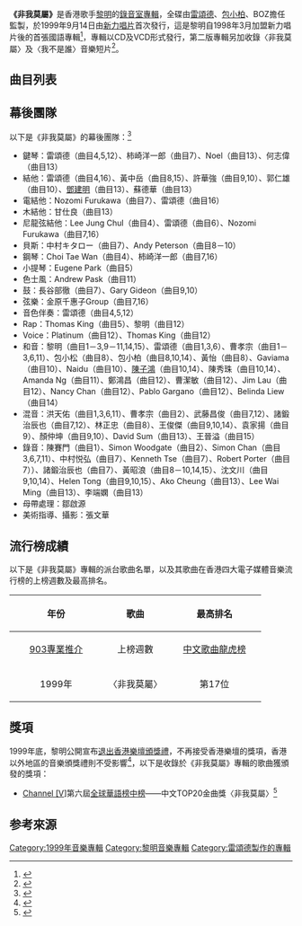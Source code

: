 {{Infobox album
| name       = 非我莫屬
| original_name  = 
| type       = 專輯
| artist     = [[黎明|黎明]]
| cover      = 黎明 非我莫屬.jpg
| alt        = 《非我莫屬》的唱片專輯封面
| released   = 1999年9月14日
| format     = 
| recorded   = 1999年
| studio     = 
| genre      = [[國語流行音樂|國語流行音樂]]
| length     = {{Duration|m=57|s=30}}
| language   = 
| label      = 新力唱片
| producer   = [[雷頌德|雷頌德]] (1-7, 11-12的音樂監製)<br>[[包小柏|包小柏]] (8-10, 14-15的音樂監製)<br>[[BOZ|BOZ]] (13的音樂監製)
| chronology = 黎明
| prev_title = [[Leon_Now|Leon Now]]
| prev_year  = 1999
| next_title = [[眼睛想旅行|眼睛想旅行]]
| next_year  = 1999
}}

'''《非我莫屬》'''是香港歌手[[黎明|黎明]]的[[錄音室專輯|錄音室專輯]]，全碟由[[雷頌德|雷頌德]]、[[包小柏|包小柏]]、BOZ擔任監製，於1999年9月14日由[[索尼音樂娛樂_(香港)|新力唱片]]首次發行，這是黎明自1998年3月加盟新力唱片後的首張國語專輯<ref>{{Cite web |url = https://i.imgur.com/cpJnP7r.jpg |title = 蘭桂芳蒲吧被影 黎明查記者證件 |author = 沈寶茜 |date = 1999-09 |publisher = 太陽報 |language = zh |accessdate = 2022-03-21|quote = 黎明加盟Sony後第一張國語大碟，會以新形像示人，並於本月十四日開記招公布詳情。|archive-url = https://web.archive.org/web/20220321123134/https://i.imgur.com/cpJnP7r.jpg|archive-date = 2022-03-21|dead-url = yes}}</ref>，專輯以CD及VCD形式發行，第二版專輯另加收錄〈非我莫屬〉及〈我不是誰〉音樂短片<ref>{{Cite book | author = 林玉鑫| title = 百歌爭嗚 成名曲、流行曲快樂大放送 | location = 北京 | publisher = 海潮出版社 | date = 2001-01 | pages = 371 | ISBN = 7801512839 |language = zh-hans}}</ref>。

==曲目列表==
{{tracklist
| headline        = CD
| total_length    = 57:30

| title1         = 非我莫屬
| music1         = [[Simon_Woodgate|Simon Woodgate]]
| lyrics1        = [[十方_(填詞人)|十方]]
| arranger1      = Simon Woodgate
| producer1      = 雷頌德
| longnote1      = 
| length1        = 3:16

| title2         = 我不是誰
| music2         = Simon Woodgate
| lyrics2        = [[林夕|林夕]]
| arranger2      = Simon Woodgate
| producer2      = 雷頌德
| longnote2      = 
| length2        = 3:34

| title3         = 客串
| music3         = [[雷頌德|雷頌德]]
| lyrics3        = 林夕
| arranger3      = 雷頌德
| producer3      = 雷頌德
| longnote3      = 
| length3        = 3:37

| title4         = 我把自己交給你
| music4         = 雷頌德
| lyrics4        = 十方
| arranger4      = 雷頌德
| producer4      = 雷頌德
| longnote4      = 歌曲〈從今開始〉國語版
| length4        = 3:52

| title5         = Sugar In The Marmalade
| music5         = 雷頌德
| lyrics5        = [[周耀輝|周耀輝]]
| arranger5      = 雷頌德
| producer5      = 雷頌德
| longnote5      = 歌曲〈Sugar In The Marmalade〉國語版
| length5        = 3:52

| title6         = 小心陌生人
| music6         = 雷頌德
| lyrics6        = 周耀輝
| arranger6      = 雷頌德
| producer6      = 雷頌德
| longnote6      = 
| length6        = 2:51

| title7         = 不怕你不愛我
| music7         = 雷頌德
| lyrics7        = 林夕
| arranger7      = 雷頌德
| producer7      = 雷頌德
| longnote7      = 歌曲〈如果可以再見你〉國語版
| length7        = 3:39

| title8         = 多久沒有
| music8         = 包小柏
| lyrics8        = 林夕
| arranger8      = [[包小松|包小松]]
| producer8      = 包小柏
| longnote8      = 
| length8        = 4:37

| title9         = 不會讓妳哭
| music9         = [[彭莒欣|彭莒欣]]
| lyrics9        = [[徐世珍|徐世珍]]
| arranger9      = [[吳慶隆|吳慶隆]]
| producer9      = 包小柏
| longnote9      = 
| length9        = 3:34

| title10        = 坐著看
| music10        = [[Makkon_Makkwarm|Makkon Makkwarm]]
| lyrics10       = [[何啟弘|何啟弘]]
| arranger10     = [[Terence_Teo|Terence Teo]]
| producer10     = 包小柏
| longnote10     = 
| length10       = 4:03

| title11        = 交換心情
| music11        = 雷頌德
| lyrics11       = 林夕
| arranger11     = 雷頌德
| producer11     = 雷頌德
| longnote11     = 
| length11       = 3:26

| title12        = Happy 2000
| music12        = 雷頌德
| lyrics12       = 周耀輝
| arranger12     = 雷頌德
| producer12     = 雷頌德
| longnote12     = 歌曲〈Happy 2000〉國語版
| length12       = 3:15

| title13        = 心在跳
| music13        = [[Choi_Sung_Wook|Choi Sung Wook]]
| lyrics13       = 林夕
| arranger13     = [[何志偉|何志偉]]
| producer13     = BOZ
| longnote13     = 歌曲〈我這樣愛你〉國語版
| length13       = 3:38

| title14        = 種類
| music14        = [[Bavornchai_Sukhsvasti|Bavornchai Sukhsvasti]]
| lyrics14       = [[于光中|-{于}-光中]]
| arranger14     = Terence Teo
| producer14     = 包小柏
| longnote14     = 
| length14       = 3:25

| title15        = 想著她
| music15        = [[方志耀|方-{志}-耀]]
| lyrics15       = [[祝驪雯|祝驪雯]]
| arranger15     = [[洪敬堯|洪敬堯]]
| producer15     = 包小柏
| longnote15     = 
| length15       = 5:02

| title16        = Love Theme
| music16        = 雷頌德
| lyrics16       = 
| arranger16     = 雷頌德
| producer16     = 
| note16         = 純音樂
| longnote16     = 
| length16       = 1:49
}}

{{Tracklist
| headline = VCD
| extra_column = 導演
| title1 = Sugar In The Marmalade
| note1 = 音樂短片
| extra1 = 
| longnote1  = 
| title2 = 我把自己交給你
| note2 = 音樂短片
| extra2 = 
| longnote2  = 
| title3 = 心在跳
| note3 = 音樂短片
| extra3 = 張文幹
| longnote3  = 
| title4 = Happy 2000
| note4 = 音樂短片
| extra4 = 
| longnote4  = 
| title5 = 不怕你不愛我
| note5 = 音樂短片
| extra5 = 
| longnote5  = 
| title6 = 非我莫屬
| note6 = 音樂短片
| extra6 = 
| longnote6  = 只收錄在第二版
| title7 = 我不是誰
| note7 = 音樂短片
| extra7 = 
| longnote7  = 只收錄在第二版
}}

==幕後團隊==
以下是《非我莫屬》的幕後團隊：<ref>{{Cite web |url = https://www.discogs.com/Leon-%E9%9D%9E%E6%88%91%E8%8E%AB%E5%B1%AC/release/13254496 |title = Leon－非我莫屬|date = 1999-09-14 |publisher = Discogs |language = en|accessdate =2020-10-13|archive-url = https://web.archive.org/web/20190428175517/https://www.discogs.com/Leon-%E9%9D%9E%E6%88%91%E8%8E%AB%E5%B1%AC/release/13254496|archive-date = 2019-04-28|dead-url = no}}</ref>
*鍵琴：雷頌德（曲目4,5,12）、柿崎洋一郎（曲目7）、Noel（曲目13）、何志偉（曲目13）
*結他：雷頌德（曲目4,16）、黃中岳（曲目8,15）、許華強（曲目9,10）、郭仁雄（曲目10）、[[鄧建明|鄧建明]]（曲目13）、蘇德華（曲目13）
*電結他：Nozomi Furukawa（曲目7）、雷頌德（曲目16）
*木結他：甘仕良（曲目13）
*尼龍弦結他：Lee Jung Chul（曲目4）、雷頌德（曲目6）、Nozomi Furukawa（曲目7,16）
*貝斯：中村キタロー（曲目7）、Andy Peterson（曲目8－10）
*鋼琴：Choi Tae Wan（曲目4）、柿崎洋一郎（曲目7,16）
*小提琴：Eugene Park（曲目5）
*色士風：Andrew Pask（曲目11）
*鼓：長谷部徹（曲目7）、Gary Gideon（曲目9,10）
*弦樂：金原千惠子Group（曲目7,16）
*音色伴奏：雷頌德（曲目4,5,12）
*Rap：Thomas King（曲目5）、黎明（曲目12）
*Voice：Platinum（曲目12）、Thomas King（曲目12）
*和音：黎明（曲目1－3,9－11,14,15）、雷頌德（曲目1,3,6）、曹孝宗（曲目1－3,6,11）、包小松（曲目8）、包小柏（曲目8,10,14）、黃怡（曲目8）、Gaviama（曲目10）、Naidu（曲目10）、[[陳子鴻|陳子鴻]]（曲目10,14）、陳秀珠（曲目10,14）、Amanda Ng（曲目11）、鄭鴻昌（曲目12）、曹潔敏（曲目12）、Jim Lau（曲目12）、Nancy Chan（曲目12）、Pablo Gargano（曲目12）、Belinda Liew（曲目14）
*混音：洪天佑（曲目1,3,6,11）、曹孝宗（曲目2）、武藤昌俊（曲目7,12）、諸鍛治辰也（曲目7,12）、林正忠（曲目8）、王俊傑（曲目9,10,14）、袁家揚（曲目9）、顏仲坤（曲目9,10）、David Sum（曲目13）、王晉溢（曲目15）
*錄音：陳賽門（曲目1）、Simon Woodgate（曲目2）、Simon Chan（曲目3,6,7,11）、中村悦弘（曲目7）、Kenneth Tse（曲目7）、Robert Porter（曲目7））、諸鍛治辰也（曲目7）、黃昭浪（曲目8－10,14,15）、沈文川（曲目9,10,14）、Helen Tong（曲目9,10,15）、Ako Cheung（曲目13）、Lee Wai Ming（曲目13）、李端嫻（曲目13）
*母帶處理：鄒啟源
*美術指導、攝影：張文華

==流行榜成績==
以下是《非我莫屬》專輯的派台歌曲名單，以及其歌曲在香港四大電子媒體音樂流行榜的上榜週數及最高排名。
{| class="wikitable"
!align="center" rowspan="2" | 年份
!align="center" rowspan="2" | 歌曲
!align="center" colspan="8" | 最高排名
|-
!width="150"|[[903專業推介|903專業推介]] !! width="100"|上榜週數 !! width="150"|[[中文歌曲龍虎榜|中文歌曲龍虎榜]]!! width="100"|上榜週數 !! width="150"|新城電台勁爆本地榜 !! width="100"|上榜週數 !! width="150"|[[勁歌金榜|勁歌金榜]]!! width="100"|上榜週數
|-
|1999年 ||align="center"| 〈非我莫屬〉 ||align="center"| 第17位 ||align="center"| 2 ||align="center"|季軍||align="center"| 5 ||align="center"| 亞軍||align="center"| 7 ||align="center"|亞軍||align="center"| 5
|}

==獎項==
1999年底，黎明公開宣布[[黎明退出香港樂壇頒獎禮事件|退出香港樂壇頒獎禮]]，不再接受香港樂壇的獎項，香港以外地區的音樂頒獎禮則不受影響<ref>{{cite news |language = zh |author = 沈寶茜 | url = https://i.imgur.com/xAiIbS8.jpg |title = 黎明北京攞Channel V歌曲獎 |publisher = 太陽報 | date = 2000-01-01 |accessdate = 2022-03-22|archive-url = http://web.archive.org/web/20220322030836/https://i.imgur.com/xAiIbS8.jpg|archive-date = 2022-03-22|dead-url = yes}}</ref>，以下是收錄於《非我莫屬》專輯的歌曲獲頒發的獎項：
*[[Channel_V|Channel [V]]]第六屆[[全球華語榜中榜|全球華語榜中榜]]——中文TOP20金曲獎〈非我莫屬〉<ref>{{cite news |language = zh |author = 南南 | url = https://i.imgur.com/HQML33I.jpg |title = 黎明專程飛到北京出席頒獎禮 |publisher = 新報 | date = 2000-01-28 |accessdate = 2022-03-21|archive-url = https://web.archive.org/web/20220108031100/https://i.imgur.com/HQML33I.jpg|archive-date = 2021-01-08|dead-url = yes}}</ref>

==参考來源==
{{reflist}}
{{portal bar|音樂}}
{{黎明}}
[[Category:1999年音樂專輯|Category:1999年音樂專輯]]
[[Category:黎明音樂專輯|Category:黎明音樂專輯]]
[[Category:雷頌德製作的專輯|Category:雷頌德製作的專輯]]